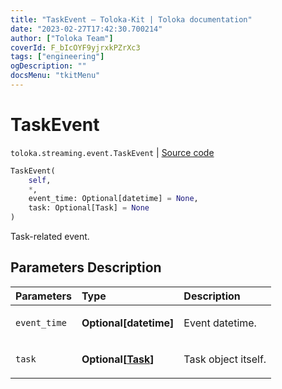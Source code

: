 ```yaml
---
title: "TaskEvent — Toloka-Kit | Toloka documentation"
date: "2023-02-27T17:42:30.700214"
author: ["Toloka Team"]
coverId: F_bIcOYF9yjrxkPZrXc3
tags: ["engineering"]
ogDescription: ""
docsMenu: "tkitMenu"
---
```


# TaskEvent
`toloka.streaming.event.TaskEvent` | [Source code](https://github.com/Toloka/toloka-kit/blob/v1.1.4/src/streaming/event.py#L55)

```python
TaskEvent(
    self,
    *,
    event_time: Optional[datetime] = None,
    task: Optional[Task] = None
)
```

Task-related event.

## Parameters Description

| Parameters | Type | Description |
| :----------| :----| :-----------|
`event_time`|**Optional\[datetime\]**|<p>Event datetime.</p>
`task`|**Optional\[[Task](/docs/toloka-kit/reference/toloka.client.task.Task)\]**|<p>Task object itself.</p>